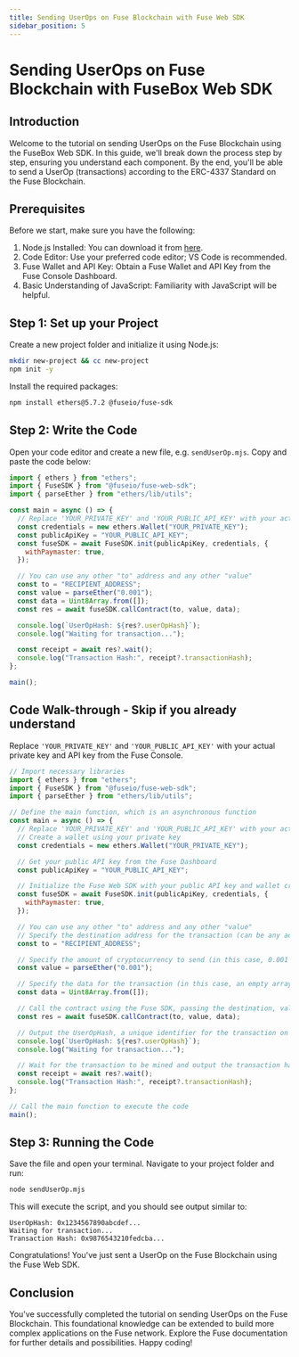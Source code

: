 ```yaml
---
title: Sending UserOps on Fuse Blockchain with Fuse Web SDK
sidebar_position: 5
---
```


# Sending UserOps on Fuse Blockchain with FuseBox Web SDK

## Introduction

Welcome to the tutorial on sending UserOps on the Fuse Blockchain using the FuseBox Web SDK. In this guide, we'll break down the process step by step, ensuring you understand each component. By the end, you'll be able to send a UserOp (transactions) according to the ERC-4337 Standard on the Fuse Blockchain.

## Prerequisites

Before we start, make sure you have the following:

1. Node.js Installed: You can download it from [here](https://nodejs.org/).
2. Code Editor: Use your preferred code editor; VS Code is recommended.
3. Fuse Wallet and API Key: Obtain a Fuse Wallet and API Key from the Fuse Console Dashboard.
4. Basic Understanding of JavaScript: Familiarity with JavaScript will be helpful.

## Step 1: Set up your Project

Create a new project folder and initialize it using Node.js:

```bash
mkdir new-project && cc new-project
npm init -y
```

Install the required packages:

```bash
npm install ethers@5.7.2 @fuseio/fuse-sdk
```

## Step 2: Write the Code

Open your code editor and create a new file, e.g. `sendUserOp.mjs`. Copy and paste the code below:

```javascript
import { ethers } from "ethers";
import { FuseSDK } from "@fuseio/fuse-web-sdk";
import { parseEther } from "ethers/lib/utils";

const main = async () => {
  // Replace 'YOUR_PRIVATE_KEY' and 'YOUR_PUBLIC_API_KEY' with your actual private key and API key
  const credentials = new ethers.Wallet("YOUR_PRIVATE_KEY");
  const publicApiKey = "YOUR_PUBLIC_API_KEY";
  const fuseSDK = await FuseSDK.init(publicApiKey, credentials, {
    withPaymaster: true,
  });

  // You can use any other "to" address and any other "value"
  const to = "RECIPIENT_ADDRESS";
  const value = parseEther("0.001");
  const data = Uint8Array.from([]);
  const res = await fuseSDK.callContract(to, value, data);

  console.log(`UserOpHash: ${res?.userOpHash}`);
  console.log("Waiting for transaction...");

  const receipt = await res?.wait();
  console.log("Transaction Hash:", receipt?.transactionHash);
};

main();
```

## Code Walk-through - Skip if you already understand

Replace `'YOUR_PRIVATE_KEY'` and `'YOUR_PUBLIC_API_KEY'` with your actual private key and API key from the Fuse Console.

```javascript
// Import necessary libraries
import { ethers } from "ethers";
import { FuseSDK } from "@fuseio/fuse-web-sdk";
import { parseEther } from "ethers/lib/utils";

// Define the main function, which is an asynchronous function
const main = async () => {
  // Replace 'YOUR_PRIVATE_KEY' and 'YOUR_PUBLIC_API_KEY' with your actual private key and API key
  // Create a wallet using your private key
  const credentials = new ethers.Wallet("YOUR_PRIVATE_KEY");

  // Get your public API key from the Fuse Dashboard
  const publicApiKey = "YOUR_PUBLIC_API_KEY";

  // Initialize the Fuse Web SDK with your public API key and wallet credentials
  const fuseSDK = await FuseSDK.init(publicApiKey, credentials, {
    withPaymaster: true,
  });

  // You can use any other "to" address and any other "value"
  // Specify the destination address for the transaction (can be any address, even an empty one)
  const to = "RECIPIENT_ADDRESS";

  // Specify the amount of cryptocurrency to send (in this case, 0.001 Ether)
  const value = parseEther("0.001");

  // Specify the data for the transaction (in this case, an empty array)
  const data = Uint8Array.from([]);

  // Call the contract using the Fuse SDK, passing the destination, value, and data
  const res = await fuseSDK.callContract(to, value, data);

  // Output the UserOpHash, a unique identifier for the transaction on the Fuse network
  console.log(`UserOpHash: ${res?.userOpHash}`);
  console.log("Waiting for transaction...");

  // Wait for the transaction to be mined and output the transaction hash
  const receipt = await res?.wait();
  console.log("Transaction Hash:", receipt?.transactionHash);
};

// Call the main function to execute the code
main();
```

## Step 3: Running the Code

Save the file and open your terminal. Navigate to your project folder and run:

```bash
node sendUserOp.mjs
```

This will execute the script, and you should see output similar to:

```
UserOpHash: 0x1234567890abcdef...
Waiting for transaction...
Transaction Hash: 0x9876543210fedcba...
```

Congratulations! You've just sent a UserOp on the Fuse Blockchain using the Fuse Web SDK.

## Conclusion

You've successfully completed the tutorial on sending UserOps on the Fuse Blockchain. This foundational knowledge can be extended to build more complex applications on the Fuse network. Explore the Fuse documentation for further details and possibilities. Happy coding!
